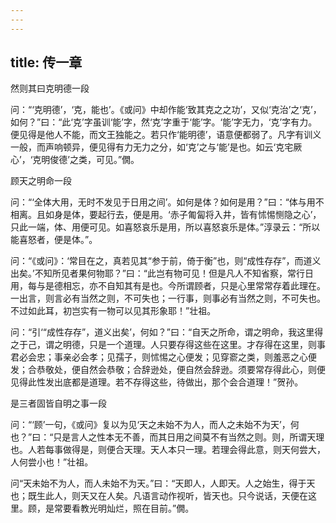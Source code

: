 ```yaml
---
---
---
```

title: 传一章
---






然则其曰克明德一段





问：“‘克明德’，‘克，能也’。《或问》中却作能‘致其克之之功’，又似‘克治’之‘克’，如何？”曰：“此‘克’字虽训‘能’字，然‘克’字重于‘能’字。‘能’字无力，‘克’字有力。便见得是他人不能，而文王独能之。若只作‘能明德’，语意便都弱了。凡字有训义一般，而声响顿异，便见得有力无力之分，如‘克’之与‘能’是也。如云‘克宅厥心’，‘克明俊德’之类，可见。”僩。





顾天之明命一段





问：“‘全体大用，无时不发见于日用之间’。如何是体？如何是用？”曰：“体与用不相离。且如身是体，要起行去，便是用。‘赤子匍匐将入井，皆有怵惕恻隐之心’，只此一端，体、用便可见。如喜怒哀乐是用，所以喜怒哀乐是体。”淳录云：“所以能喜怒者，便是体。”。

问：“《或问》：‘常目在之，真若见其“参于前，倚于衡”也，则“成性存存”，而道义出矣。’不知所见者果何物耶？”曰：“此岂有物可见！但是凡人不知省察，常行日用，每与是德相忘，亦不自知其有是也。今所谓顾者，只是心里常常存着此理在。一出言，则言必有当然之则，不可失也；一行事，则事必有当然之则，不可失也。不过如此耳，初岂实有一物可以见其形象耶！”壮祖。

问：“引‘“成性存存”，道义出矣’，何如？”曰：“自天之所命，谓之明命，我这里得之于己，谓之明德，只是一个道理。人只要存得这些在这里。才存得在这里，则事君必会忠；事亲必会孝；见孺子，则怵惕之心便发；见穿窬之类，则羞恶之心便发；合恭敬处，便自然会恭敬；合辞逊处，便自然会辞逊。须要常存得此心，则便见得此性发出底都是道理。若不存得这些，待做出，那个会合道理！”贺孙。





是三者固皆自明之事一段





问：“‘顾’一句，《或问》复以为见‘天之未始不为人，而人之未始不为天’，何也？”曰：“只是言人之性本无不善，而其日用之间莫不有当然之则。则，所谓天理也。人若每事做得是，则便合天理。天人本只一理。若理会得此意，则天何尝大，人何尝小也！”壮祖。

问“天未始不为人，而人未始不为天。”曰：“天即人，人即天。人之始生，得于天也；既生此人，则天又在人矣。凡语言动作视听，皆天也。只今说话，天便在这里。顾，是常要看教光明灿烂，照在目前。”僩。